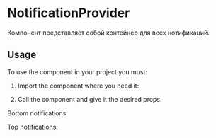 
<Meta title="Components/NotificationsProvider" component={NotificationsProvider} />

# NotificationProvider

Компонент представляет собой контейнер для всех нотификаций.

## Usage

To use the component in your project you must:

1. Import the component where you need it:

<Source language="javascript" code="import { NotificationsProvider } from '@mozaic-ds/react';" />

2. Call the component and give it the desired props.

Bottom notifications:

<Canvas withSource="open">
    <Story story={BottomNotifications} />
</Canvas>

Top notifications:

<Canvas withSource="open">
    <Story story={TopNotifications} />
</Canvas>
